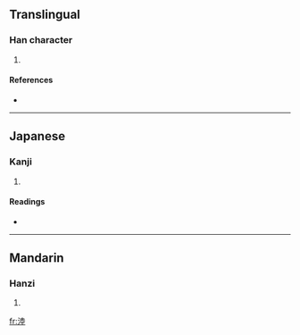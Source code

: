 ==Translingual==

===Han character===
{{Han char|rn=85|rad=水|as=08|sn=11|four=3411<sub>4</sub>|canj=水土金土 (EGCG)}}

# {{defn|Han|sort=水08}}

====References====
* {{Han ref|kx=0629.260|dkj=17638|hdz=31640.050|uh=6DD5|ud=28117|bh=D5FB|bd=54779}}

----

==Japanese==

===Kanji===
{{ja-kanji|grade=|rs=水08}}

# {{defn|Japanese}}

====Readings====
* {{ja-readings|on=[[りく]] (riku), [[ろく]] (roku)|kun=}}

----

==Mandarin==

===Hanzi===
{{cmn-hanzi|pin=[[lù]] ([[lu4]])|wg=lu<sup>4</sup>}}

# {{defn|Mandarin}}

[[fr:淕]]